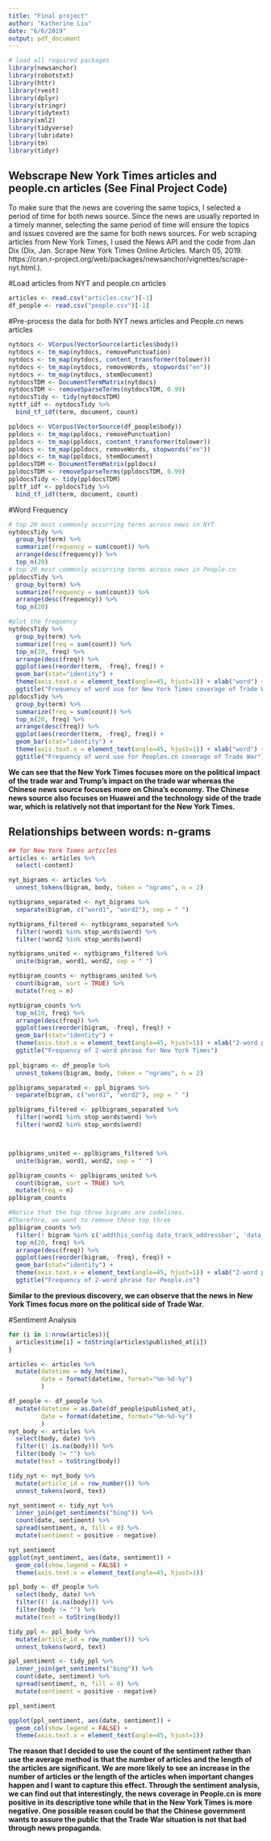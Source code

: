 ```yaml
---
title: "Final project"
author: "Katherine Liu"
date: "6/6/2019"
output: pdf_document
---
```


```r
# load all required packages
library(newsanchor)
library(robotstxt)
library(httr)
library(rvest) 
library(dplyr) 
library(stringr)
library(tidytext)
library(xml2)
library(tidyverse)
library(lubridate)
library(tm)
library(tidyr)
```

## Webscrape New York Times articles and people.cn articles (See Final Project Code)

To make sure that the news are covering the same topics, I selected a period of time for both news source. Since the news are usually reported in a timely manner, selecting the same period of time will ensure the topics and issues covered are the same for both news sources. For web scraping articles from New York Times, I used the News API and the code from Jan Dix (Dix, Jan. Scrape New York Times Online Articles. March 05, 2019. https://cran.r-project.org/web/packages/newsanchor/vignettes/scrape-nyt.html.).

#Load articles from NYT and people.cn articles

```r
articles <- read.csv("articles.csv")[-1]
df_people <- read.csv("people.csv")[-1]
```


#Pre-process the data for both NYT news articles and People.cn news articles
```r
nytdocs <- VCorpus(VectorSource(articles$body))
nytdocs <- tm_map(nytdocs, removePunctuation)
nytdocs <- tm_map(nytdocs, content_transformer(tolower)) 
nytdocs <- tm_map(nytdocs, removeWords, stopwords("en")) 
nytdocs <- tm_map(nytdocs, stemDocument)
nytdocsTDM <- DocumentTermMatrix(nytdocs)
nytdocsTDM <- removeSparseTerms(nytdocsTDM, 0.99)
nytdocsTidy <- tidy(nytdocsTDM)
nyttf_idf <- nytdocsTidy %>% 
  bind_tf_idf(term, document, count)
```

```r
ppldocs <- VCorpus(VectorSource(df_people$body))
ppldocs <- tm_map(ppldocs, removePunctuation)
ppldocs <- tm_map(ppldocs, content_transformer(tolower)) 
ppldocs <- tm_map(ppldocs, removeWords, stopwords("en")) 
ppldocs <- tm_map(ppldocs, stemDocument)
ppldocsTDM <- DocumentTermMatrix(ppldocs)
ppldocsTDM <- removeSparseTerms(ppldocsTDM, 0.99)
ppldocsTidy <- tidy(ppldocsTDM)
ppltf_idf <- ppldocsTidy %>% 
  bind_tf_idf(term, document, count)
```

#Word Frequency
```r
# top 20 most commonly occurring terms across news in NYT
nytdocsTidy %>%
  group_by(term) %>% 
  summarize(frequency = sum(count)) %>%
  arrange(desc(frequency)) %>% 
  top_n(20)
# top 20 most commonly occurring terms across news in People.cn
ppldocsTidy %>%
  group_by(term) %>% 
  summarize(frequency = sum(count)) %>%
  arrange(desc(frequency)) %>% 
  top_n(20)

```
```r
#plot the frequency
nytdocsTidy %>% 
  group_by(term) %>%
  summarize(freq = sum(count)) %>%
  top_n(20, freq) %>%
  arrange(desc(freq)) %>%
  ggplot(aes(reorder(term, -freq), freq)) + 
  geom_bar(stat="identity") +
  theme(axis.text.x = element_text(angle=45, hjust=1)) + xlab("word") +
  ggtitle("Frequency of word use for New York Times coverage of Trade War")
ppldocsTidy %>% 
  group_by(term) %>%
  summarize(freq = sum(count)) %>%
  top_n(20, freq) %>%
  arrange(desc(freq)) %>%
  ggplot(aes(reorder(term, -freq), freq)) + 
  geom_bar(stat="identity") +
  theme(axis.text.x = element_text(angle=45, hjust=1)) + xlab("word") +
  ggtitle("Frequency of word use for Peoples.cn coverage of Trade War")

```
**We can see that the New York Times focuses more on the political impact of the trade war and Trump's impact on the trade war whereas the Chinese news source focuses more on China's economy. The Chinese news source also focuses on Huawei and the technology side of the trade war, which is relatively not that important for the New York Times.**

##  Relationships between words: n-grams
```r
## for New York Times articles
articles <- articles %>%
  select(-content)

nyt_bigrams <- articles %>%
  unnest_tokens(bigram, body, token = "ngrams", n = 2)

nytbigrams_separated <- nyt_bigrams %>%
  separate(bigram, c("word1", "word2"), sep = " ")

nytbigrams_filtered <- nytbigrams_separated %>%
  filter(!word1 %in% stop_words$word) %>%
  filter(!word2 %in% stop_words$word)

nytbigrams_united <- nytbigrams_filtered %>%
  unite(bigram, word1, word2, sep = " ")

nytbigram_counts <- nytbigrams_united %>% 
  count(bigram, sort = TRUE) %>%
  mutate(freq = n)

nytbigram_counts %>%
  top_n(20, freq) %>%
  arrange(desc(freq)) %>%
  ggplot(aes(reorder(bigram, -freq), freq)) + 
  geom_bar(stat="identity") +
  theme(axis.text.x = element_text(angle=45, hjust=1)) + xlab("2-word phrase") +
  ggtitle("Frequency of 2-word phrase for New York Times")
  
ppl_bigrams <- df_people %>%
  unnest_tokens(bigram, body, token = "ngrams", n = 2)

pplbigrams_separated <- ppl_bigrams %>%
  separate(bigram, c("word1", "word2"), sep = " ")

pplbigrams_filtered <- pplbigrams_separated %>%
  filter(!word1 %in% stop_words$word) %>%
  filter(!word2 %in% stop_words$word)



pplbigrams_united <- pplbigrams_filtered %>%
  unite(bigram, word1, word2, sep = " ")

pplbigram_counts <- pplbigrams_united %>% 
  count(bigram, sort = TRUE) %>%
  mutate(freq = n)
pplbigram_counts

#Notice that the top three bigrams are codelines.
#Therefore, we want to remove these top three 
pplbigram_counts %>%
  filter(! bigram %in% c('addthis_config data_track_addressbar', 'data_track_addressbar false', 'var addthis_config')) %>%
  top_n(20, freq) %>%
  arrange(desc(freq)) %>%
  ggplot(aes(reorder(bigram, -freq), freq)) + 
  geom_bar(stat="identity") +
  theme(axis.text.x = element_text(angle=45, hjust=1)) + xlab("2-word phrase") +
  ggtitle("Frequency of 2-word phrase for People.cn")

```

**Similar to the previous discovery, we can observe that the news in New York Times focus more on the political side of Trade War.**


#Sentiment Analysis
```r
for (i in 1:nrow(articles)){
  articles$time[i] = toString(articles$published_at[i])
}

articles <- articles %>%
  mutate(datetime = mdy_hm(time),
         date = format(datetime, format="%m-%d-%y")
         )

df_people <- df_people %>%
  mutate(datetime = as.Date(df_people$published_at),
         date = format(datetime, format="%m-%d-%y")
         )
nyt_body <- articles %>%
  select(body, date) %>%
  filter((! is.na(body))) %>%
  filter(body != "") %>%
  mutate(text = toString(body))

tidy_nyt <- nyt_body %>%
  mutate(article_id = row_number()) %>%
  unnest_tokens(word, text)

nyt_sentiment <- tidy_nyt %>%
  inner_join(get_sentiments("bing")) %>% 
  count(date, sentiment) %>%
  spread(sentiment, n, fill = 0) %>%
  mutate(sentiment = positive - negative)

nyt_sentiment
ggplot(nyt_sentiment, aes(date, sentiment)) +
  geom_col(show.legend = FALSE) +
  theme(axis.text.x = element_text(angle=45, hjust=1))

ppl_body <- df_people %>%
  select(body, date) %>%
  filter((! is.na(body))) %>%
  filter(body != "") %>%
  mutate(text = toString(body))

tidy_ppl <- ppl_body %>%
  mutate(article_id = row_number()) %>%
  unnest_tokens(word, text)

ppl_sentiment <- tidy_ppl %>%
  inner_join(get_sentiments("bing")) %>% 
  count(date, sentiment) %>%
  spread(sentiment, n, fill = 0) %>%
  mutate(sentiment = positive - negative)

ppl_sentiment

ggplot(ppl_sentiment, aes(date, sentiment)) +
  geom_col(show.legend = FALSE) +
  theme(axis.text.x = element_text(angle=45, hjust=1))
```


**The reason that I decided to use the count of the sentiment rather than use the average method is that the number of articles and the length of the articles are significant. We are more likely to see an increase in the number of articles or the length of the articles when important changes happen and I want to capture this effect. Through the sentiment analysis, we can find out that interestingly, the news coverage in People.cn is more positive in its descriptive tone while that in the New York Times is more negative. One possible reason could be that the Chinese government wants to assure the public that the Trade War situation is not that bad through news propaganda.**











